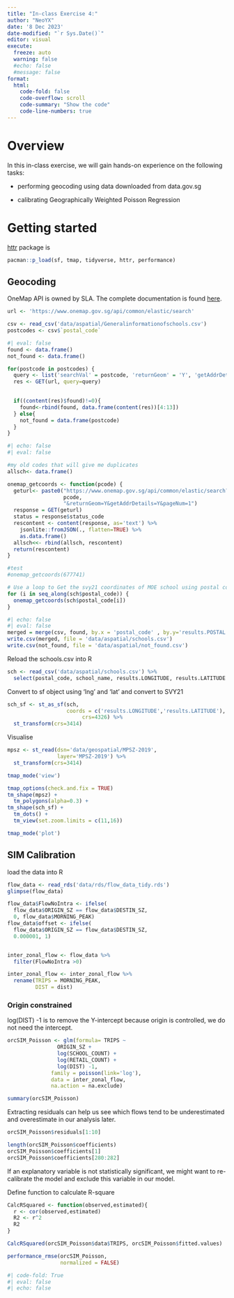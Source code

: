 ```yaml
---
title: "In-class Exercise 4:"
author: "NeoYX"
date: '8 Dec 2023'
date-modified: "`r Sys.Date()`"
editor: visual
execute: 
  freeze: auto
  warning: false
  #echo: false
  #message: false
format: 
  html:
    code-fold: false
    code-overflow: scroll
    code-summary: "Show the code"
    code-line-numbers: true
---
```


# Overview

In this in-class exercise, we will gain hands-on experience on the following tasks:

-   performing geocoding using data downloaded from data.gov.sg

-   calibrating Geographically Weighted Poisson Regression

# Getting started

[httr](https://httr2.r-lib.org/) package is

```r
pacman::p_load(sf, tmap, tidyverse, httr, performance)
```

## Geocoding

OneMap API is owned by SLA. The complete documentation is found [here](https://www.onemap.gov.sg/apidocs/apidocs/#search).

```r
url <- 'https://www.onemap.gov.sg/api/common/elastic/search'

csv <- read_csv('data/aspatial/Generalinformationofschools.csv')
postcodes <- csv$`postal_code`
```

```r
#| eval: false
found <- data.frame()
not_found <- data.frame()

for(postcode in postcodes) {
  query <- list('searchVal' = postcode, 'returnGeom' = 'Y', 'getAddrDetails' = 'Y', 'pageNum' = '1')
  res <- GET(url, query=query)

  
  if((content(res)$found)!=0){
    found<-rbind(found, data.frame(content(res))[4:13])
  } else{
    not_found = data.frame(postcode)
  }
}
```

```r
#| echo: false
#| eval: false

#my old codes that will give me duplicates
allsch<- data.frame()

onemap_getcoords <- function(pcode) {
  geturl<- paste0("https://www.onemap.gov.sg/api/common/elastic/search?searchVal=",
                  pcode,
                  "&returnGeom=Y&getAddrDetails=Y&pageNum=1")
  response = GET(geturl)
  status = response$status_code
  rescontent <- content(response, as='text') %>% 
    jsonlite::fromJSON(., flatten=TRUE) %>% 
    as.data.frame()
  allsch<<- rbind(allsch, rescontent)
  return(rescontent)
}

#test
#onemap_getcoords(677741)

# Use a loop to Get the svy21 coordinates of MOE school using postal codes
for (i in seq_along(sch$postal_code)) {
  onemap_getcoords(sch$postal_code[i])
}
```

```r
#| echo: false
#| eval: false
merged = merge(csv, found, by.x = 'postal_code' , by.y='results.POSTAL', all=TRUE)
write.csv(merged, file = 'data/aspatial/schools.csv')
write.csv(not_found, file = 'data/aspatial/not_found.csv')
```

Reload the schools.csv into R

```r
sch <- read_csv('data/aspatial/schools.csv') %>% 
  select(postal_code, school_name, results.LONGITUDE, results.LATITUDE )
```

Convert to sf object using 'lng' and 'lat' and convert to SVY21

```r
sch_sf <- st_as_sf(sch,
                   coords = c('results.LONGITUDE','results.LATITUDE'),
                        crs=4326) %>% 
  st_transform(crs=3414)
```

Visualise

```r
mpsz <- st_read(dsn='data/geospatial/MPSZ-2019',
                layer='MPSZ-2019') %>% 
  st_transform(crs=3414)
```

```r
tmap_mode('view')

tmap_options(check.and.fix = TRUE)
tm_shape(mpsz) +
  tm_polygons(alpha=0.3) +
tm_shape(sch_sf) +
  tm_dots() +
  tm_view(set.zoom.limits = c(11,16))

tmap_mode('plot')
```

## SIM Calibration

load the data into R

```r
flow_data <- read_rds('data/rds/flow_data_tidy.rds')
glimpse(flow_data)
```

```r
flow_data$FlowNoIntra <- ifelse(
  flow_data$ORIGIN_SZ == flow_data$DESTIN_SZ, 
  0, flow_data$MORNING_PEAK)
flow_data$offset <- ifelse(
  flow_data$ORIGIN_SZ == flow_data$DESTIN_SZ, 
  0.000001, 1)


inter_zonal_flow <- flow_data %>% 
  filter(FlowNoIntra >0)

inter_zonal_flow <- inter_zonal_flow %>% 
  rename(TRIPS = MORNING_PEAK,
         DIST = dist)
```

### Origin constrained

log(DIST) -1 is to remove the Y-intercept because origin is controlled, we do not need the intercept.

```r
orcSIM_Poisson <- glm(formula= TRIPS ~
                ORIGIN_SZ +
                log(SCHOOL_COUNT) +
                log(RETAIL_COUNT) +
                log(DIST) -1,
              family = poisson(link='log'),
              data = inter_zonal_flow,
              na.action = na.exclude)

summary(orcSIM_Poisson)
```

Extracting residuals can help us see which flows tend to be underestimated and overestimate in our analysis later.

```r
orcSIM_Poisson$residuals[1:10]
```

```r

length(orcSIM_Poisson$coefficients)
orcSIM_Poisson$coefficients[1]
orcSIM_Poisson$coefficients[280:282]
```

If an explanatory variable is not statistically significant, we might want to re-calibrate the model and exclude this variable in our model.

Define function to calculate R-square

```r
CalcRSquared <- function(observed,estimated){
  r <- cor(observed,estimated)
  R2 <- r^2
  R2
}
```

```r
CalcRSquared(orcSIM_Poisson$data$TRIPS, orcSIM_Poisson$fitted.values)
```

```r
performance_rmse(orcSIM_Poisson,
                 normalized = FALSE)
```

```r
#| code-fold: True
#| eval: false
#| echo: false

```
